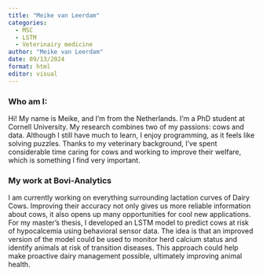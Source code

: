 ```yaml
---
title: "Meike van Leerdam"
categories:
  - MSC
  - LSTM
  - Veterinairy medicine
author: "Meike van Leerdam"
date: 09/13/2024
format: html
editor: visual
---
```


### Who am I:

Hi! My name is Meike, and I’m from the Netherlands. I’m a PhD student at Cornell University. My research combines two of my passions: cows and data. Although I still have much to learn, I enjoy programming, as it feels like solving puzzles. Thanks to my veterinary background, I’ve spent considerable time caring for cows and working to improve their welfare, which is something I find very important.

### My work at Bovi-Analytics

I am currently working on everything surrounding lactation curves of Dairy Cows. Improving their accuracy not only gives us more reliable information about cows, it also opens up many opportunities for cool new applications. For my master's thesis, I developed an LSTM model to predict cows at risk of hypocalcemia using behavioral sensor data. The idea is that an improved version of the model could be used to monitor herd calcium status and identify animals at risk of transition diseases. This approach could help make proactive dairy management possible, ultimately improving animal health.
